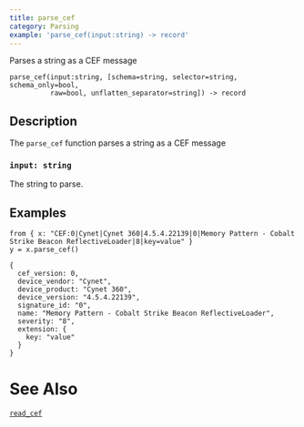 ```yaml
---
title: parse_cef
category: Parsing
example: 'parse_cef(input:string) -> record'
---
```


Parses a string as a CEF message

```tql
parse_cef(input:string, [schema=string, selector=string, schema_only=bool,
          raw=bool, unflatten_separator=string]) -> record
```

## Description

The `parse_cef` function parses a string as a CEF message

### `input: string`

The string to parse.


<ParsingOptions />

## Examples

```tql
from { x: "CEF:0|Cynet|Cynet 360|4.5.4.22139|0|Memory Pattern - Cobalt Strike Beacon ReflectiveLoader|8|key=value" }
y = x.parse_cef()
```
```tql
{
  cef_version: 0,
  device_vendor: "Cynet",
  device_product: "Cynet 360",
  device_version: "4.5.4.22139",
  signature_id: "0",
  name: "Memory Pattern - Cobalt Strike Beacon ReflectiveLoader",
  severity: "8",
  extension: {
    key: "value"
  }
}
```

# See Also

[`read_cef`](/reference/operators/read_cef)
